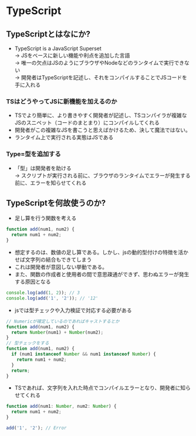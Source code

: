 # TypeScript 

## TypeScriptとはなにか?
- TypeScript is a JavaScript Superset
<br/> → JSをベースに新しい機能や利点を追加した言語
<br/> → 唯一の欠点はJSのようにブラウザやNodeなどのランタイムで実行できない
<br/> → 開発者はTypeScriptを記述し、それをコンパイルすることでJSコードを手に入れる

### TSはどうやってJSに新機能を加えるのか
- TSでより簡単に、より書きやすく開発者が記述し、TSコンパイラが複雑なJSのスニペット（コードのまとまり）にコンパイルしてくれる
- 開発者がこの複雑なJSを書こうと思えばかけるため、決して魔法ではない。
- ランタイム上で実行される実態はJSである

### Type=型を追加する
- 「型」は開発者を助ける
<br/> → スクリプトが実行される前に、ブラウザのランタイムでエラーが発生する前に、エラーを知らせてくれる

## TypeScriptを何故使うのか?
- 足し算を行う関数を考える
```js
function add(num1, num2) {
  return num1 + num2;
}
```
- 想定するのは、数値の足し算である。しかし、jsの動的型付けの特徴を活かせば文字列の結合もできてしまう
- これは開発者が意図しない挙動である。
- また、関数の作成者と使用者の間で意思疎通ができず、思わぬエラーが発生する原因となる
```js
console.log(add(1, 2)); // 3
console.log(add('1', '2')); // '12'
```

- jsでは型チェックや入力検証で対応する必要がある
```js
// Numericが確定しているのであればキャストするとか
function add(num1, num2) { 
  return Number(num1) + Number(num2);
}
// 型チェックをする
function add(num1, num2) { 
  if (num1 instanceof Number && num1 instanceof Number) {
    return num1 + num2;
  }
  return;
}
```

- TSであれば、文字列を入れた時点でコンパイルエラーとなり、開発者に知らせてくれる
```ts
function add(num1: Number, num2: Number) {
  return num1 + num2;
}

add('1', '2'); // Error
```

